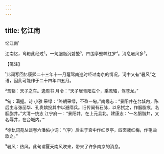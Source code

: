 ```yaml
---
---
---
```

title: 忆江南
---



忆江南¹


江南忆，鸾辂此经过²。一匊胭脂沉碧甃³，四围亭壁幛红罗⁴。消息暑风多⁵。





【笺注】


¹此词写回忆康熙二十三年十一月扈驾南巡时经过南京的情况，词中又有“暑风”之语，因此可能作于二十四年四五月。

²鸾辂：天子之车。逸周书 月令：“天子居青阳左个，乘鸾辂，驾苍龙。”

³匊：满握。诗 小雅 采绿：“终朝采绿，不盈一匊。”南畿志：“景阳井在台城内，陈后主与张丽华、孔贵嫔投其中以避隋兵。旧传阑有石脉，以帛拭之，作胭脂痕，名胭脂井。”大清一统志 江宁府一：“景阳井，在上元县北。建康志：‘一名胭脂井，又名辱井，在台城内。’”

⁴徐釚词苑丛谈卷六潘佑小词：“（李）后主于宫中作红罗亭，四面栽红梅，作艳曲歌之。”

⁵暑风：热风。此句谓夏天南风吹来，带来了许多南京的消息。